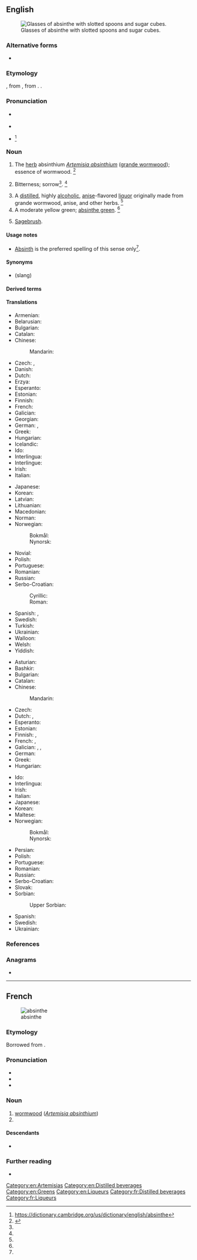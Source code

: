 {{also|absînthe|Absinthe|absinthé}}
==English==
{{wikipedia}}
[[Image:Two-absinthe-glasses.jpg|thumb|right|Glasses of absinthe with slotted spoons and sugar cubes.]]

===Alternative forms===
* {{l|en|absinth}}

===Etymology===
{{bor|en|fr|absinthe}}, from {{der|en|la|absinthium}}, from {{der|en|grc|ἀψίνθιον||wormwood}}. {{doublet|en|absinthium}}.

===Pronunciation===
* {{a|UK}} {{IPA|en|/ˈæb.sɪnθ/|/ˈæb.sænθ/}}
* {{audio|en|LL-Q1860 (eng)-Vealhurl-absinthe.wav|Audio (RP)}}
* {{a|US}} {{IPA|en|/ˈæb.sɪnθ/|/ˈæb.sæ̃θ/}}<ref>https://dictionary.cambridge.org/us/dictionary/english/absinthe</ref>

===Noun===
{{en-noun|~}}

# The [[herb]] absinthium ''[[Artemisia absinthium]]'' ([[grande wormwood]]); essence of wormwood. {{defdate|First attested around 1350 to 1470.}}<ref name=SOED>{{R:SOED5|page=9}}</ref>
# {{lb|en|figurative}} Bitterness; sorrow<ref name=SOED/>. {{defdate|First attested around 1350 to 1470.}}<ref name=SOED/>
# A [[distill]]ed, highly [[alcoholic]], [[anise]]-flavored [[liquor]] originally made from grande wormwood, anise, and other herbs. {{defdate|First attested in the mid 19<sup>th</sup> century.}}<ref name=SOED/>
# A moderate yellow green; [[absinthe green]]. {{defdate|First attested in the late 19<sup>th</sup> century.}}<ref name=SOED/> {{colour panel|absinthe green|88c641}}
# {{lb|en|US}} [[sagebrush|Sagebrush]].

====Usage notes====
* {{sense|wormwood}} [[absinth|Absinth]] is the preferred spelling of this sense only<ref name=SOED/>.

====Synonyms====
* {{sense|drink}} {{l|en|green fairy}} (slang)

====Derived terms====
{{der3|en
|absinthe green
|absinthe oil
|absinthe spoon
|absinthe yellow
|absinthean
|absinthate
|absinthial
|absinthian
|absinthiana
|absinthiate
|absinthiated
|absinthic
|absinthiin
|absinthin
|absinthine
|absinthism
|absinthismic
|absinthites
|absinthium
|absinthol}}

====Translations====
{{trans-top|liquor}}
* Armenian: {{t|hy|աբսենտ}}
* Belarusian: {{t|be|абсэ́нт|m}}
* Bulgarian: {{t+|bg|абсе́нт|m}}
* Catalan: {{t+|ca|absenta|f}}
* Chinese:
*: Mandarin: {{t+|cmn|苦艾酒|tr=kǔ'àijiǔ|sc=Hani}}
* Czech: {{t|cs|absinth|m}}, {{t+|cs|absint|m}}
* Danish: {{t|da|absint}}
* Dutch: {{t+|nl|absint}}
* Erzya: {{t|myv|шурьмаведь}}
* Esperanto: {{t+|eo|absintaĵo}}
* Estonian: {{t+|et|absint}}
* Finnish: {{t+|fi|absintti}}
* French: {{t+|fr|absinthe|m}}
* Galician: {{t+|gl|asente|m}}
* Georgian: {{t|ka|აბსენთი}}
* German: {{t+|de|Absinth|m}}, {{t|de|Wermutbranntwein|n}}
* Greek: {{t+|el|αψέντι|n}}
* Hungarian: {{t+|hu|abszint}}
* Icelandic: {{t|is|malurtarbrennivín|n}}
* Ido: {{t+|io|absintoliquoro}}
* Interlingua: {{t|ia|absinthe}}
* Interlingue: {{t|ie|absinte}}
* Irish: {{t|ga|apsaint|f}}
* Italian: {{t+|it|assenzio|m}}
{{trans-mid}}
* Japanese: {{t|ja|アブサン|tr=abusan}}
* Korean: {{t+|ko|압생트}}
* Latvian: {{t|lv|absints}}
* Lithuanian: {{t|lt|absentas}}
* Macedonian: {{t|mk|апсинт|m}}
* Norman: {{t|nrf|absînthe|f}}
* Norwegian:
*: Bokmål: {{t+|no|absint|m}}
*: Nynorsk: {{t|nn|absint|m}}
* Novial: {{t|nov|absinte}}
* Polish: {{t+|pl|absynt|m-in}}
* Portuguese: {{t+|pt|absinto|m}}
* Romanian: {{t+|ro|absint}}
* Russian: {{t+|ru|абсе́нт|m|tr=absɛ́nt}}
* Serbo-Croatian:
*: Cyrillic: {{t|sh|апсинт|m}}
*: Roman: {{t+|sh|apsint|m}}
* Spanish: {{t+|es|ajenjo|m}}, {{t+|es|absintio|m}}
* Swedish: {{t+|sv|absint|c}}
* Turkish: {{t|tr|absint}}
* Ukrainian: {{t+|uk|абсе́нт|m}}
* Walloon: {{t-needed|wa}}
* Welsh: {{t|cy|absinth}}
* Yiddish: {{t-needed|yi}}
{{trans-bottom}}

{{trans-top|''Artemisia absinthium''}}
* Asturian: {{t|ast|axenxu|m}}
* Bashkir: {{t|ba|әрем|sc=Cyrl}}
* Bulgarian: {{t+|bg|пелин}}
* Catalan: {{t+|ca|donzell|m}}
* Chinese:
*: Mandarin: {{t+|cmn|苦艾|tr=kǔ'ài|sc=Hani}}
* Czech: {{t+|cs|pelyněk|m}}
* Dutch: {{t+|nl|alsem|m}}, {{t+|nl|absintalsem|m}}
* Esperanto: {{t+|eo|absinto}}
* Estonian: {{t+|et|koirohi}}
* Finnish: {{t+|fi|koiruoho}}, {{t+|fi|mali}}
* French: {{t+|fr|armoise|f}}, {{t+|fr|absinthe|f}}
* Galician: {{t+|gl|absintio|m}}, {{t|gl|asento|m}}, {{t+|gl|asente|m}}
* German: {{t+|de|Wermut|m}}
* Greek: {{t+|el|αψιθιά|f|sc=Grek}}
* Hungarian: {{t+|hu|fehér üröm}}
{{trans-mid}}
* Ido: {{t+|io|absinto}}
* Interlingua: {{t|ia|absinthio}}
* Irish: {{t|ga|apsaint|f}}
* Italian: {{t+|it|assenzio|m}}
* Japanese: {{t|ja|苦蓬|tr=にがよもぎ, nigayomogi}}
* Korean: {{t|ko|향쑥}}
* Maltese: {{t|mt|assenzju}}
* Norwegian:
*: Bokmål: {{t|no|malurt|m}}
*: Nynorsk: {{t|nn|malurt|m}}
* Persian: {{t+|fa|افسنتین|tr=afsentin|sc=fa-Arab}}
* Polish: {{t+|pl|piołun|m-in}}
* Portuguese: {{t+|pt|absinto|m}}
* Romanian: {{t+|ro|pelin|m}}
* Russian: {{t+|ru|полы́нь|f}}
* Serbo-Croatian: {{t+|sh|pelin|m}}
* Slovak: {{t|sk|palina pravá|f}}
* Sorbian:
*: Upper Sorbian: {{t+|hsb|połon|m}}
* Spanish: {{t+|es|ajenjo|m}}
* Swedish: {{t+|sv|malört|c}}
* Ukrainian: {{t|uk|полин гіркий|m}}
{{trans-bottom}}

===References===
<references/>

===Anagrams===
* {{anagrams|en|a=abehinst|enhabits}}

[[Category:en:Artemisias]]
[[Category:en:Distilled beverages]]
[[Category:en:Greens]]
[[Category:en:Liqueurs]]

----

==French==
{{wikipedia|lang=fr}}
[[Image:Koeh-164.jpg|thumb|absinthe]]

===Etymology===
Borrowed from {{bor|fr|la|absinthium}}.

===Pronunciation===
* {{fr-IPA}}
* {{audio|fr|Fr-absinthe.ogg|Audio}}
* {{audio|fr|Fr-Paris--absinthe.ogg|Audio (Paris)}}

===Noun===
{{fr-noun|f}}

# [[wormwood]] (''[[Artemisia absinthium]]'')
# {{l|en|absinthe}}

====Descendants====
* {{desc|ca|absenta|bor=1}}

===Further reading===
* {{R:TLFi}}

[[Category:fr:Distilled beverages]]
[[Category:fr:Liqueurs]]